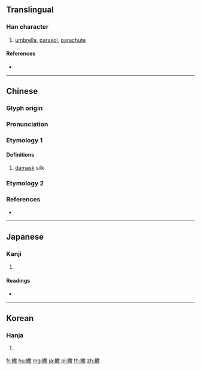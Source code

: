 {{character info/new}}
{{also|伞}}
==Translingual==

===Han character===
{{Han char|rn=120|rad=糸|as=12|sn=18|four=28940|canj=VFTBK}}

# [[umbrella]], [[parasol]], [[parachute]]

====References====
* {{Han ref|kx=0938.370|dkj=27896|dj=1378.020|hdz=53451.060|uh=7E56|ud=32342|bh=F06F|bd=61551}}

----

==Chinese==
{{zh-forms}}

===Glyph origin===
{{Han etym}}

===Pronunciation===
{{zh-pron
|m=sǎn
|c=saan3
|h=pfs=
|md=
|mn=
|w=
|mc=y
|oc=y
|cat=n
}}

===Etymology 1===
{{rfe|lang=zh}}

====Definitions====
{{zh-hanzi}}

# [[damask]] silk

===Etymology 2===
{{zh-see|傘|v}}

===References===
* {{R:twedu|B03461}}

----

==Japanese==

===Kanji===
{{ja-kanji|grade=|rs=糸12}}

# {{defn|lang=ja|sort=糸12}}

====Readings====
* {{ja-readings|on=[[さん]] (san)|kun=[[かさ]] (kasa), [[きぬがさ]] (kinugasa)|nanori=}}

----

==Korean==

===Hanja===
{{ko-hanja|hangeul=산|eumhun=|rv=san|mr=san|y=san}}

# {{defn|lang=ko|sort=糸12}}

[[fr:繖]]
[[hu:繖]]
[[mg:繖]]
[[ja:繖]]
[[pl:繖]]
[[th:繖]]
[[zh:繖]]